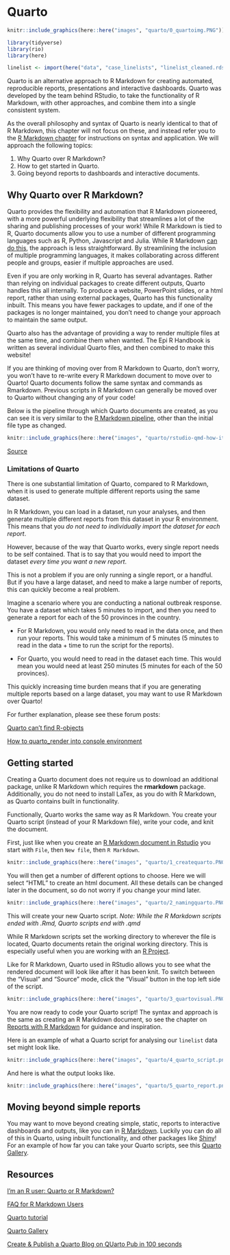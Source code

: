
# Quarto { }  

```r
knitr::include_graphics(here::here("images", "quarto/0_quartoimg.PNG"))
```

```r

library(tidyverse)
library(rio)
library(here)

linelist <- import(here("data", "case_linelists", "linelist_cleaned.rds"))

```

Quarto is an alternative approach to R Markdown for creating automated, reproducible reports, presentations and interactive dashboards. Quarto was developed by the team behind RStudio, to take the functionality of R Markdown, with other approaches, and combine them into a single consistent system.

As the overall philosophy and syntax of Quarto is nearly identical to that of R Markdown, this chapter will not focus on these, and instead refer you to the [R Markdown chapter](rmarkdown.qmd) for instructions on syntax and application. We will approach the following topics:

1) Why Quarto over R Markdown?
2) How to get started in Quarto.
3) Going beyond reports to dashboards and interactive documents.

## Why Quarto over R Markdown?

Quarto provides the flexibility and automation that R Markdown pioneered, with a more powerful underlying flexibility that streamlines a lot of the sharing and publishing processes of your work! While R Markdown is tied to R, Quarto documents allow you to use a number of different programming languages such as R, Python, Javascript and Julia. While R Markdown [can do this](https://bookdown.org/yihui/rmarkdown/language-engines.html), the approach is less straightforward. By streamlining the inclusion of multiple programming languages, it makes collaborating across different people and groups, easier if multiple approaches are used.

Even if you are only working in R, Quarto has several advantages. Rather than relying on individual packages to create different outputs, Quarto handles this all internally. To produce a website, PowerPoint slides, or a html report, rather than using external packages, Quarto has this functionality inbuilt. This means you have fewer packages to update, and if one of the packages is no longer maintained, you don't need to change your approach to maintain the same output.

Quarto also has the advantage of providing a way to render multiple files at the same time, and combine them when wanted. The Epi R Handbook is written as several individual Quarto files, and then combined to make this website!

If you are thinking of moving over from R Markdown to Quarto, don't worry, you won't have to re-write every R Markdown document to move over to Quarto! Quarto documents follow the same syntax and commands as Rmarkdown. Previous scripts in R Markdown can generally be moved over to Quarto without changing any of your code!

Below is the pipeline through which Quarto documents are created, as you can see it is very similar to the [R Markdown pipeline]([R Markdown document in Rstudio](rmarkdown.qmd)), other than the initial file type as changed.

```r
knitr::include_graphics(here::here("images", "quarto/rstudio-qmd-how-it-works.png"))
```
[Source](https://quarto.org/docs/faq/rmarkdown.html)

### Limitations of Quarto {.unnumbered}

There is one substantial limitation of Quarto, compared to R Markdown, when it is used to generate multiple different reports using the same dataset.

In R Markdown, you can load in a dataset, run your analyses, and then generate multiple different reports from this dataset in your R environment. This means that you *do not need to individually import the dataset for each report*. 

However, because of the way that Quarto works, every single report needs to be self contained. That is to say that you would need to import the dataset *every time you want a new report*.

This is not a problem if you are only running a single report, or a handful. But if you have a large dataset, and need to make a large number of reports, this can quickly become a real problem.

Imagine a scenario where you are conducting a national outbreak response. You have a dataset which takes 5 minutes to import, and then you need to generate a report for each of the 50 provinces in the country.

* For R Markdown, you would only need to read in the data once, and then run your reports. This would take a minimum of 5 minutes (5 minutes to read in the data + time to run the script for the reports).

* For Quarto, you would need to read in the dataset each time. This would mean you would need at least 250 minutes (5 minutes for each of the 50 provinces). 

This quickly increasing time burden means that if you are generating multiple reports based on a large dataset, you may want to use R Markdown over Quarto!

For further explanation, please see these forum posts:

[Quarto can't find R-objects](https://forum.posit.co/t/quarto-cant-find-r-objects/156848)

[How to quarto_render into console environment](https://github.com/quarto-dev/quarto-cli/discussions/1773)

## Getting started

Creating a Quarto document does not require us to download an additional package, unlike R Markdown which requires the **rmarkdown** package. Additionally, you do not need to install LaTex, as you do with R Markdown, as Quarto contains built in functionality.

Functionally, Quarto works the same way as R Markdown. You create your Quarto script (instead of your R Markdown file), write your code, and knit the document.

First, just like when you create an [R Markdown document in Rstudio](rmarkdown.qmd) you start with `File`, then `New file`, then `R Markdown`.

```r
knitr::include_graphics(here::here("images", "quarto/1_createquarto.PNG"))
```

You will then get a number of different options to choose. Here we will select "HTML" to create an html document. All these details can be changed later in the document, so do not worry if you change your mind later.

```r
knitr::include_graphics(here::here("images", "quarto/2_namingquarto.PNG"))
```

This will create your new Quarto script. *Note: While the R Markdown scripts ended with .Rmd, Quarto scripts end with .qmd*

While R Markdown scripts set the working directory to wherever the file is located, Quarto documents retain the original working directory. This is especially useful when you are working with an [R Project](r_projects.qmd).

Like for R Markdown, Quarto used in RStudio allows you to see what the rendered document will look like after it has been knit. To switch between the "Visual" and "Source" mode, click the "Visual" button in the top left side of the script.

```r
knitr::include_graphics(here::here("images", "quarto/3_quartovisual.PNG"))
```

You are now ready to code your Quarto script! The syntax and approach is the same as creating an R Markdown document, so see the chapter on [Reports with R Markdown](rmarkdown.qmd) for guidance and inspiration. 

Here is an example of what a Quarto script for analysing our `linelist` data set might look like.

```r
knitr::include_graphics(here::here("images", "quarto/4_quarto_script.png"))
```

And here is what the output looks like.

```r
knitr::include_graphics(here::here("images", "quarto/5_quarto_report.png"))
```






## Moving beyond simple reports

You may want to move beyond creating simple, static, reports to interactive dashboards and outputs, like you can in [R Markdown](flexdashboard.qmd). Luckily you can do all of this in Quarto, using inbuilt functionality, and other packages like [Shiny](shiny_basics.qmd)! For an example of how far you can take your Quarto scripts, see this [Quarto Gallery](https://quarto.org/docs/gallery/).






## Resources

[I'm an R user: Quarto or R Markdown?](https://www.jumpingrivers.com/blog/quarto-rmarkdown-comparison/)

[FAQ for R Markdown Users](https://quarto.org/docs/faq/rmarkdown.html#quarto-sounds-similar-to-r-markdown.-what-is-the-difference-and-why-create-a-new-project)

[Quarto tutorial](https://quarto.org/docs/get-started/hello/rstudio.html)

[Quarto Gallery](https://quarto.org/docs/gallery/)

[Create & Publish a Quarto Blog on QUarto Pub in 100 seconds](https://www.youtube.com/watch?v=t8qtcDyCRFA)









